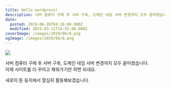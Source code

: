```yaml
---
title: Hello wordpress!
description: 서버 컴퓨터 구매 후 서버 구축, 도메인 네임 서버 변경까지 모두 끝마쳤습니다.이제 사이트를 더 꾸미고 채워가기만 하면 되네요. 새로이 튼 둥지에서 열심히 활동해보겠습니다
date:
  posted: 2019-06-26T04:26:00.000Z
  modified: 2021-03-11T14:55:00.000Z
coverImage: /images/2019/06/0.png
ogImage: /images/2019/06/0.png
---
```


![](/images/2019/06/0.png)

서버 컴퓨터 구매 후 서버 구축, 도메인 네임 서버 변경까지 모두 끝마쳤습니다.  
이제 사이트를 더 꾸미고 채워가기만 하면 되네요.

새로이 튼 둥지에서 열심히 활동해보겠습니다.